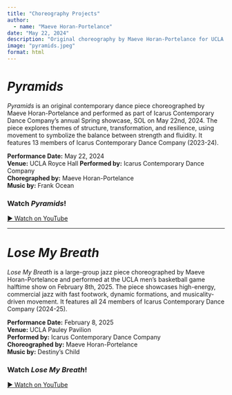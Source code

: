 ```yaml
---
title: "Choreography Projects"
author: 
  - name: "Maeve Horan-Portelance"
date: "May 22, 2024"
description: "Original choreography by Maeve Horan-Portelance for UCLA's Icarus Contemporary Dance Company."
image: "pyramids.jpeg"
format: html
---
```


# *Pyramids*

*Pyramids* is an original contemporary dance piece choreographed by Maeve Horan-Portelance and performed as part of Icarus Contemporary Dance Company's annual Spring showcase, SOL on May 22nd, 2024. The piece explores themes of structure, transformation, and resilience, using movement to symbolize the balance between strength and fluidity. It features 13 members of Icarus Contemporary Dance Company (2023-24).

**Performance Date:** May 22, 2024  
**Venue:** UCLA Royce Hall
**Performed by:** Icarus Contemporary Dance Company  
**Choregraphed by:** Maeve Horan-Portelance  
**Music by:** Frank Ocean

### Watch *Pyramids*!  

[▶ Watch on YouTube](https://www.youtube.com/watch?v=-e5zo8glRu4)  

---

# *Lose My Breath*

*Lose My Breath* is a large-group jazz piece choreographed by Maeve Horan-Portelance and performed at the UCLA men's basketball game halftime show on February 8th, 2025. The piece showcases high-energy, commercial jazz with fast footwork, dynamic formations, and musicality-driven movement. It features all 24 members of Icarus Contemporary Dance Company (2024-25).

**Performance Date:** February 8, 2025  
**Venue:** UCLA Pauley Pavilion  
**Performed by:** Icarus Contemporary Dance Company  
**Choreographed by:** Maeve Horan-Portelance  
**Music by:** Destiny's Child

### Watch *Lose My Breath*!  

[▶ Watch on YouTube](https://www.youtube.com/watch?v=Pj9tFpfD4Cw)  
